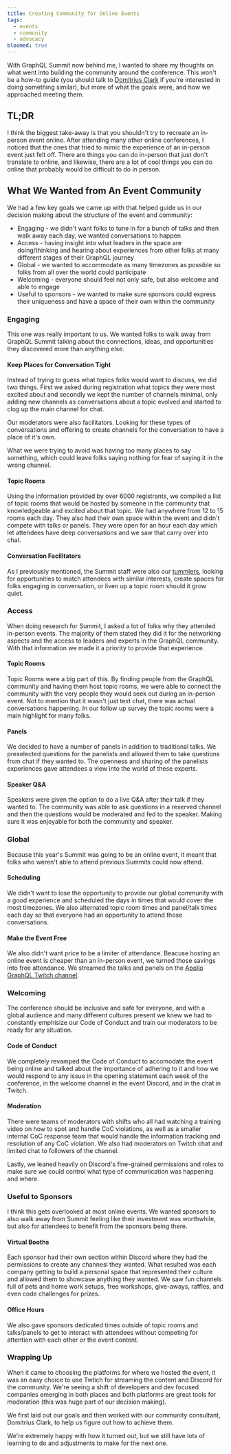 ```yaml
---
title: Creating Community for Online Events
tags:
  - events
  - community
  - advocacy
bloomed: true
---
```


With GraphQL Summit now behind me, I wanted to share my thoughts on what went into building the community around the conference. This won't be a how-to guide (you should talk to [Domitrius Clark](https://twitter.com/domitriusclark) if you're interested in doing something similar), but more of what the goals were, and how we approached meeting them.

## TL;DR

I think the biggest take-away is that you shouldn't try to recreate an in-person event online. After attending many other online conferences, I noticed that the ones that tried to mimic the experience of an in-person event just felt off. There are things you can do in-person that just don't translate to online, and likewise, there are a lot of cool things you can do online that probably would be difficult to do in person.

## What We Wanted from An Event Community

We had a few key goals we came up with that helped guide us in our decision making about the structure of the event and community:

- Engaging - we didn't want folks to tune in for a bunch of talks and then walk away each day, we wanted conversations to happen
- Access - having insight into what leaders in the space are doing/thinking and hearing about experiences from other folks at many different stages of their GraphQL journey
- Global - we wanted to accommodate as many timezones as possible so folks from all over the world could participate
- Welcoming - everyone should feel not only safe, but also welcome and able to engage
- Useful to sponsors - we wanted to make sure sponsors could express their uniqueness and have a space of their own within the community

### Engaging

This one was really important to us. We wanted folks to walk away from GraphQL Summit talking about the connections, ideas, and opportunities they discovered more than anything else.

#### Keep Places for Conversation Tight

Instead of trying to guess what topics folks would want to discuss, we did two things. First we asked during registration what topics they were most excited about and secondly we kept the number of channels minimal, only adding new channels as conversations about a topic evolved and started to clog up the main channel for chat.

Our moderators were also facilitators. Looking for these types of conversations and offering to create channels for the conversation to have a place of it's own.

What we were trying to avoid was having too many places to say something, which could leave folks saying nothing for fear of saying it in the wrong channel.

#### Topic Rooms

Using the information provided by over 6000 registrants, we compiled a list of topic rooms that would be hosted by someone in the community that knowledgeable and excited about that topic. We had anywhere from 12 to 15 rooms each day. They also had their own space within the event and didn't compete with talks or panels. They were open for an hour each day which let attendees have deep conversations and we saw that carry over into chat.

#### Conversation Facilitators

As I previously mentioned, the Summit staff were also our [tummlers](https://dangerouslyawesome.com/2014/04/community-management-tummling-a-tale-of-two-mindsets/), looking for opportunities to match attendees with similar interests, create spaces for folks engaging in conversation, or liven up a topic room should it grow quiet.

### Access

When doing research for Summit, I asked a lot of folks why they attended in-person events. The majority of them stated they did it for the networking aspects and the access to leaders and experts in the GraphQL community. With that information we made it a priority to provide that experience.

#### Topic Rooms

Topic Rooms were a big part of this. By finding people from the GraphQL community and having them host topic rooms, we were able to connect the community with the very people they would seek out during an in-person event. Not to mention that it wasn't just text chat, there was actual conversations happening. In our follow up survey the topic rooms were a main highlight for many folks.

#### Panels

We decided to have a number of panels in addition to traditional talks. We preselected questions for the panelists and allowed them to take questions from chat if they wanted to. The openness and sharing of the panelists experiences gave attendees a view into the world of these experts.

#### Speaker Q&A

Speakers were given the option to do a live Q&A after their talk if they wanted to. The community was able to ask questions in a reserved channel and then the questions would be moderated and fed to the speaker. Making sure it was enjoyable for both the community and speaker.

### Global

Because this year's Summit was going to be an online event, it meant that folks who weren't able to attend previous Summits could now attend.

#### Scheduling

We didn't want to lose the opportunity to provide our global community with a good experience and scheduled the days in times that would cover the most timezones. We also alternated topic room times and panel/talk times each day so that everyone had an opportunity to attend those conversations.

#### Make the Event Free

We also didn't want price to be a limiter of attendance. Beacuse hosting an online event is cheaper than an in-person event, we turned those savings into free attendance. We streamed the talks and panels on the [Apollo GraphQL Twitch channel](https://twitch.tv/apollographql).

### Welcoming

The conference should be inclusive and safe for everyone, and with a global audience and many different cultures present we knew we had to constantly emphisize our Code of Conduct and train our moderators to be ready for any situation.

#### Code of Conduct

We completely revamped the Code of Conduct to accomodate the event being online and talked about the importance of adhering to it and how we would respond to any issue in the opening statement each week of the conference, in the welcome channel in the event Discord, and in the chat in Twitch.

#### Moderation

There were teams of moderators with shifts who all had watching a training video on how to spot and handle CoC violations, as well as a smaller internal CoC response team that would handle the information tracking and resolution of any CoC violation. We also had moderators on Twitch chat and limited chat to followers of the channel.

Lastly, we leaned heavily on Discord's fine-grained permissions and roles to make sure we could control what type of communication was happening and where.

### Useful to Sponsors

I think this gets overlooked at most online events. We wanted sponsors to also walk away from Summit feeling like their investment was worthwhile, but also for attendees to benefit from the sponsors being there.

#### Virtual Booths

Each sponsor had their own section within Discord where they had the permissions to create any channesl they wanted. What resulted was each company getting to build a personal space that represented their culture and allowed them to showcase anything they wanted. We saw fun channels full of pets and home work setups, free workshops, give-aways, raffles, and even code challenges for prizes.

#### Office Hours

We also gave sponsors dedicated times outside of topic rooms and talks/panels to get to interact with attendees without competing for attention with each other or the event content.

### Wrapping Up

When it came to choosing the platforms for where we hosted the event, it was an easy choice to use Twtich for streaming the content and Discord for the community. We're seeing a shift of developers and dev focused companies emerging in both places and both platforms are great tools for moderation (this was huge part of our decision making).

We first laid out our goals and then worked with our community consultant, Domitrius Clark, to help us figure out how to achieve them.

We're extremely happy with how it turned out, but we still have lots of learning to do and adjustments to make for the next one.
